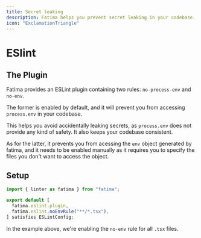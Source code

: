 ```yaml
---
title: Secret leaking
description: Fatima helps you prevent secret leaking in your codebase.
icon: "ExclamationTriangle"
---
```


# ESlint

## The Plugin

Fatima provides an ESLint plugin containing two rules: `no-process-env` and `no-env`.

The former is enabled by default, and it will prevent you from accessing `process.env` in your codebase.

This helps you avoid accidentally leaking secrets, as `process.env` does not provide any kind of safety. It also keeps your codebase consistent.

As for the latter, it prevents you from acessing the `env` object generated by fatima, and it needs to be enabled manually as it requires you to specify the files you don't want to access the object.

## Setup

```ts title="eslint.config.ts"
import { linter as fatima } from "fatima";

export default [
  fatima.eslint.plugin,
  fatima.eslint.noEnvRule("**/*.tsx"),
] satisfies ESLintConfig;
```

In the example above, we're enabling the `no-env` rule for all `.tsx` files.
